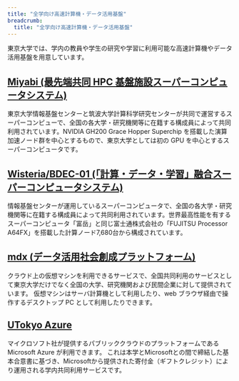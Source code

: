 ```yaml
---
title: "全学向け高速計算機・データ活用基盤"
breadcrumb:
  title: "全学向け高速計算機・データ活用基盤"
---
```


東京大学では、学内の教員や学生の研究や学習に利用可能な高速計算機やデータ活用基盤を用意しています。

## [Miyabi (最先端共同 HPC 基盤施設スーパーコンピュータシステム)](https://www.cc.u-tokyo.ac.jp/supercomputer/miyabi/service/)

東京大学情報基盤センターと筑波大学計算科学研究センターが共同で運営するスーパーコンピューで、全国の各大学・研究機関等に在籍する構成員によって共同利用されています。NVIDIA GH200 Grace Hopper Superchip を搭載した演算加速ノード群を中心とするもので、東京大学としては初の GPU を中心とするスーパーコンピュータです。

## [Wisteria/BDEC-01 (「計算・データ・学習」融合スーパーコンピュータシステム)](https://www.cc.u-tokyo.ac.jp/supercomputer/wisteria/service/)

情報基盤センターが運用しているスーパーコンピュータで、全国の各大学・研究機関等に在籍する構成員によって共同利用されています。世界最高性能を有するスーパーコンピュータ「富岳」と同じ富士通株式会社の「FUJITSU Processor A64FX」を搭載した計算ノード7,680台から構成されています。

## [mdx (データ活用社会創成プラットフォーム)](/research_computing/mdx)

クラウド上の仮想マシンを利用できるサービスで、全国共同利用のサービスとして東京大学だけでなく全国の大学、研究機関および民間企業に対して提供されています。
仮想マシンはサーバ計算機として利用したり、web ブラウザ経由で操作するデスクトップ PC として利用したりできます。

## [UTokyo Azure](/research_computing/utokyo_azure)

マイクロソフト社が提供するパブリッククラウドのプラットフォームである Microsoft Azure が利用できます。
これは本学とMicrosoftとの間で締結した基本合意書に基づき、Microsoftから提供された寄付金（ギフトクレジット）により運用される学内共同利用サービスです。
